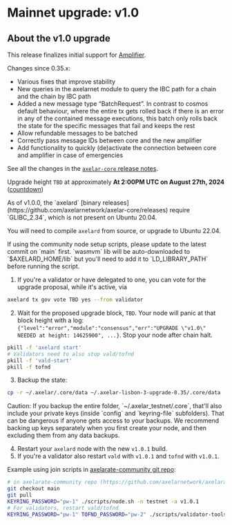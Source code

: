 # Mainnet upgrade: v1.0


## About the v1.0 upgrade

This release finalizes initial support for [Amplifier](/dev/amplifier/introduction).

Changes since 0.35.x:
- Various fixes that improve stability
- New queries in the axelarnet module to query the IBC path for a chain and the chain by IBC path
- Added a new message type “BatchRequest”. In contrast to cosmos default behaviour, where the entire tx gets rolled back if there is an error in any of the contained message executions, this batch only rolls back the state for the specific messages that fail and keeps the rest
- Allow refundable messages to be batched
- Correctly pass message IDs between core and the new amplifier
- Add functionality to quickly (de)activate the connection between core and amplifier in case of emergencies

See all the changes in the [`axelar-core` release notes](https://github.com/axelarnetwork/axelar-core/releases).

Upgrade height `TBD` at approximately **At 2:00PM UTC on August 27th, 2024** ([countdown](https://www.mintscan.io/axelar-testnet/block/14625900)) 

<Callout type="warning" emoji="⚠️">
As of v1.0.0, the `axelard` [binary releases](https://github.com/axelarnetwork/axelar-core/releases) require `GLIBC_2.34`, which is not present on Ubuntu 20.04.

You will need to compile `axelard` from source, or upgrade to Ubuntu 22.04.
</Callout>

<Callout type="warning" emoji="⚠️">
  If using the community node setup scripts, please update to the latest commit on `main` first.
  `wasmvm` lib will be auto-downloaded to `$AXELARD_HOME/lib` but you'll need to add it to `LD_LIBRARY_PATH` before running the script.
</Callout>

1. If you're a validator or have delegated to one, you can vote for the upgrade proposal, while it's active, via

```bash
axelard tx gov vote TBD yes --from validator
```

2. Wait for the proposed upgrade block, `TBD`. Your node will panic at that block height with a log: `{"level":"error","module":"consensus","err":"UPGRADE \"v1.0\" NEEDED at height: 14625900", ...}`. Stop your node after chain halt.

```bash
pkill -f 'axelard start'
# Validators need to also stop vald/tofnd
pkill -f 'vald-start'
pkill -f tofnd
```

3. Backup the state:

```bash
cp -r ~/.axelar/.core/data ~/.axelar-lisbon-3-upgrade-0.35/.core/data
```

<Callout type="warning" emoji="⚠️">
  Caution: If you backup the entire folder, `~/.axelar_testnet/.core`, that'll
  also include your private keys (inside `config` and `keyring-file`
  subfolders). That can be dangerous if anyone gets access to your backups. We
  recommend backing up keys separately when you first create your node, and then
  excluding them from any data backups.
</Callout>

4. Restart your `axelard` node with the new `v1.0.1` build.
5. If you're a validator also restart `vald` with `v1.0.1` and `tofnd` with `v1.0.1`.


Example using join scripts in [axelarate-community git repo](https://github.com/axelarnetwork/axelarate-community):

```bash
# in axelarate-community repo (https://github.com/axelarnetwork/axelarate-community)
git checkout main
git pull
KEYRING_PASSWORD="pw-1" ./scripts/node.sh -n testnet -a v1.0.1
# For validators, restart vald/tofnd
KEYRING_PASSWORD="pw-1" TOFND_PASSWORD="pw-2" ./scripts/validator-tools-host.sh -n testnet -a v1.0.1 -q v1.0.1
```